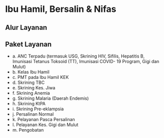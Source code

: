 
# Ibu Hamil, Bersalin & Nifas

## Alur Layanan
<LokasiUnitLayanan/>

<BumilComponent/>

## Paket Layanan

* a. ANC Terpadu (termasuk USG, Skrining HIV, Sifilis, Hepatitis B, Imunisasi Tetanus Toksoid (TT), Imunisasi COVID- 19 Program, Gigi dan Mulut)
* b. Kelas Ibu Hamil
* c. PMT pada Ibu Hamil KEK
* d. Skrining TBC
* e. Skrining Kes. Jiwa
* f. Skrining Anemia
* g. Skrining Malaria (Daerah Endemis)
* h. Skrining KtPA
* i. Skrining Pre-eklampsia
* j. Persalinan Normal
* k. Pelayanan Pasca Persalinan
* l. Pelayanan Kes. Gigi dan Mulut
* m. Pengobatan
